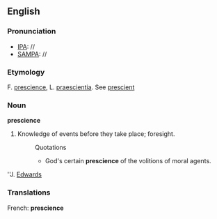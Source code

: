 ==English==

===Pronunciation===
*[[IPA]]: //
*[[SAMPA]]: //
===Etymology===
F. [[prescience]], L. [[praescientia]]. See [[prescient]]

===Noun===
'''prescience'''

#Knowledge of events before they take place; foresight.
#:Quotations
#:*God's certain '''prescience''' of the volitions of moral agents.
''J. [[Edwards]]
===Translations===
French: '''prescience'''